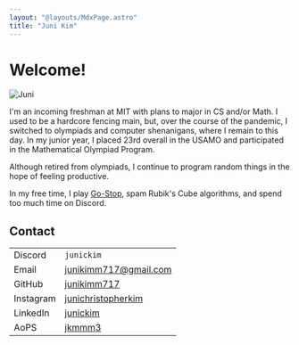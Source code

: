 ```yaml
---
layout: "@layouts/MdxPage.astro"
title: "Juni Kim"
---
```



# Welcome!


<div class="flex justify-center items-center gap-3">
  <div>
    <Image src={PFP} height={200} alt="Juni" />
  </div>
</div>

I'm an incoming freshman at MIT with plans to major in CS and/or Math. I used to
be a hardcore fencing main, but, over the course of the pandemic, I switched to
olympiads and computer shenanigans, where I remain to this day. In my junior
year, I placed 23rd overall in the USAMO and participated in the
Mathematical Olympiad Program.

Although retired from olympiads, I continue to program random things in the hope
of feeling productive.

In my free time, I play [Go-Stop](https://en.wikipedia.org/wiki/Go-Stop), spam
Rubik's Cube algorithms, and spend too much time on Discord.

## Contact

|           |                                                                     |
| --------- | ------------------------------------------------------------------- |
| Discord   | `junickim`                                                          |
| Email     | [junikimm717@gmail.com](mailto:junikimm717@gmail.com)               |
| GitHub    | [junikimm717](https://github.com/junikimm717)                       |
| Instagram | [junichristopherkim](https://www.instagram.com/junichristopherkim/) |
| LinkedIn  | [junickim](https://linkedin.com/in/junickim)                        |
| AoPS      | [jkmmm3](https://artofproblemsolving.com/community/user/jkmmm3)     |
